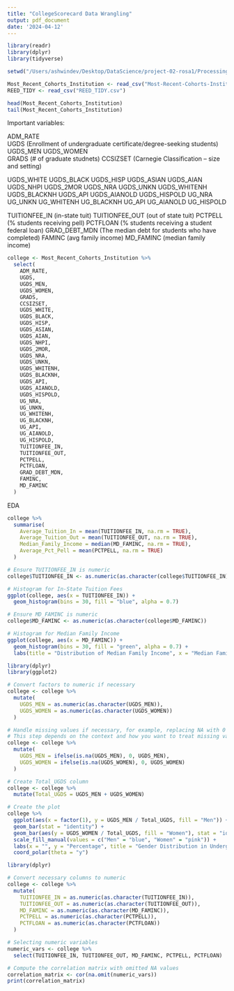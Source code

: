 ```yaml
---
title: "CollegeScorecard Data Wrangling"
output: pdf_document
date: '2024-04-12'
---
```


```r
library(readr)
library(dplyr)
library(tidyverse)

setwd("/Users/ashwindev/Desktop/DataScience/project-02-rosa1/Processing/Wrangling")
```


```r
Most_Recent_Cohorts_Institution <- read_csv("Most-Recent-Cohorts-Institution.csv")
REED_TIDY <- read_csv("REED_TIDY.csv")
```

```r
head(Most_Recent_Cohorts_Institution)
tail(Most_Recent_Cohorts_Institution)
```


Important variables: 


ADM_RATE  
UGDS (Enrollment of undergraduate certificate/degree-seeking students)
UGDS_MEN
UGDS_WOMEN    
GRADS (# of graduate studnets)
CCSIZSET (Carnegie Classification -- size and setting)



UGDS_WHITE
UGDS_BLACK
UGDS_HISP
UGDS_ASIAN
UGDS_AIAN
UGDS_NHPI
UGDS_2MOR
UGDS_NRA
UGDS_UNKN
UGDS_WHITENH
UGDS_BLACKNH
UGDS_API
UGDS_AIANOLD
UGDS_HISPOLD
UG_NRA
UG_UNKN
UG_WHITENH
UG_BLACKNH
UG_API
UG_AIANOLD
UG_HISPOLD


TUITIONFEE_IN (in-state tuit)
TUITIONFEE_OUT (out of state tuit)
PCTPELL (% students receiving pell)
PCTFLOAN (% students receiving a student federal loan)
GRAD_DEBT_MDN (The median debt for students who have completed)
FAMINC (avg family income)
MD_FAMINC (median family income)

```r
college <- Most_Recent_Cohorts_Institution %>%
  select(
    ADM_RATE,
    UGDS,
    UGDS_MEN,
    UGDS_WOMEN,
    GRADS,
    CCSIZSET,
    UGDS_WHITE,
    UGDS_BLACK,
    UGDS_HISP,
    UGDS_ASIAN,
    UGDS_AIAN,
    UGDS_NHPI,
    UGDS_2MOR,
    UGDS_NRA,
    UGDS_UNKN,
    UGDS_WHITENH,
    UGDS_BLACKNH,
    UGDS_API,
    UGDS_AIANOLD,
    UGDS_HISPOLD,
    UG_NRA,
    UG_UNKN,
    UG_WHITENH,
    UG_BLACKNH,
    UG_API,
    UG_AIANOLD,
    UG_HISPOLD,
    TUITIONFEE_IN,
    TUITIONFEE_OUT,
    PCTPELL,
    PCTFLOAN,
    GRAD_DEBT_MDN,
    FAMINC,
    MD_FAMINC
  )
```

EDA

```r
college %>% 
  summarise(
    Average_Tuition_In = mean(TUITIONFEE_IN, na.rm = TRUE),
    Average_Tuition_Out = mean(TUITIONFEE_OUT, na.rm = TRUE),
    Median_Family_Income = median(MD_FAMINC, na.rm = TRUE),
    Average_Pct_Pell = mean(PCTPELL, na.rm = TRUE)
  )
```

```r
# Ensure TUITIONFEE_IN is numeric
college$TUITIONFEE_IN <- as.numeric(as.character(college$TUITIONFEE_IN))

# Histogram for In-State Tuition Fees
ggplot(college, aes(x = TUITIONFEE_IN)) +
  geom_histogram(bins = 30, fill = "blue", alpha = 0.7)

# Ensure MD_FAMINC is numeric
college$MD_FAMINC <- as.numeric(as.character(college$MD_FAMINC))

# Histogram for Median Family Income
ggplot(college, aes(x = MD_FAMINC)) +
  geom_histogram(bins = 30, fill = "green", alpha = 0.7) +
  labs(title = "Distribution of Median Family Income", x = "Median Family Income", y = "Frequency")
```


```r
library(dplyr)
library(ggplot2)

# Convert factors to numeric if necessary
college <- college %>%
  mutate(
    UGDS_MEN = as.numeric(as.character(UGDS_MEN)),
    UGDS_WOMEN = as.numeric(as.character(UGDS_WOMEN))
  )

# Handle missing values if necessary, for example, replacing NA with 0
# This step depends on the context and how you want to treat missing values
college <- college %>%
  mutate(
    UGDS_MEN = ifelse(is.na(UGDS_MEN), 0, UGDS_MEN),
    UGDS_WOMEN = ifelse(is.na(UGDS_WOMEN), 0, UGDS_WOMEN)
  )

# Create Total_UGDS column
college <- college %>%
  mutate(Total_UGDS = UGDS_MEN + UGDS_WOMEN)

# Create the plot
college %>%
  ggplot(aes(x = factor(1), y = UGDS_MEN / Total_UGDS, fill = "Men")) +
  geom_bar(stat = "identity") +
  geom_bar(aes(y = UGDS_WOMEN / Total_UGDS, fill = "Women"), stat = "identity") +
  scale_fill_manual(values = c("Men" = "blue", "Women" = "pink")) +
  labs(x = "", y = "Percentage", title = "Gender Distribution in Undergraduate Enrollment") +
  coord_polar(theta = "y")
```

```r
library(dplyr)

# Convert necessary columns to numeric
college <- college %>%
  mutate(
    TUITIONFEE_IN = as.numeric(as.character(TUITIONFEE_IN)),
    TUITIONFEE_OUT = as.numeric(as.character(TUITIONFEE_OUT)),
    MD_FAMINC = as.numeric(as.character(MD_FAMINC)),
    PCTPELL = as.numeric(as.character(PCTPELL)),
    PCTFLOAN = as.numeric(as.character(PCTFLOAN))
  )

# Selecting numeric variables
numeric_vars <- college %>% 
  select(TUITIONFEE_IN, TUITIONFEE_OUT, MD_FAMINC, PCTPELL, PCTFLOAN)

# Compute the correlation matrix with omitted NA values
correlation_matrix <- cor(na.omit(numeric_vars))
print(correlation_matrix)
```
